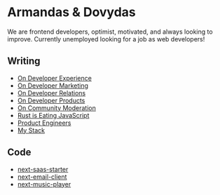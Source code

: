 # Armandas & Dovydas

We are frontend developers, optimist, motivated, and always looking to improve. Currently unemployed looking for a job as web developers!

## Writing
- [On Developer Experience](/content/our-work/n/dx)
- [On Developer Marketing](/content/our-work/n/dm)
- [On Developer Relations](/content/our-work/n/dr)
- [On Developer Products](/content/our-work/n/dp)
- [On Community Moderation](/content/our-work/n/cm)
- [Rust is Eating JavaScript](/content/our-work/n/risj)
- [Product Engineers](/content/our-work/n/pe)
- [My Stack](/content/our-work/n/ms)
## Code 
- [next-saas-starter](https://website-name.com)
- [next-email-client](https://website-name.com)
- [next-music-player](https://website-name.com)
